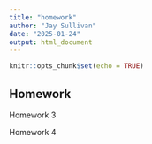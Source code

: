 ```yaml
---
title: "homework"
author: "Jay Sullivan"
date: "2025-01-24"
output: html_document
---
```


```r
knitr::opts_chunk$set(echo = TRUE)
```


## Homework


Homework 3


Homework 4
